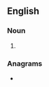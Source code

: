 ==English==

===Noun===
{{head|en|noun form}}

# {{plural of|en|grandma}}

===Anagrams===
* {{anagrams|en|a=aadgmnrs|dargsman|dragsman|grandams}}